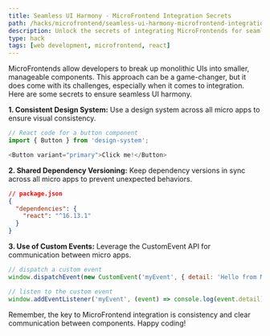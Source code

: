 ```yaml
---
title: Seamless UI Harmony - MicroFrontend Integration Secrets
path: /hacks/microfrontend/seamless-ui-harmony-microfrontend-integration-secrets
description: Unlock the secrets of integrating MicroFrontends for seamless UI harmony. Learn essential tips and tricks to master MicroFrontend and React.
type: hack
tags: [web development, microfrontend, react]
---
```


MicroFrontends allow developers to break up monolithic UIs into smaller, manageable components. This approach can be a game-changer, but it does come with its challenges, especially when it comes to integration. Here are some secrets to ensure seamless UI harmony.

**1. Consistent Design System:** Use a design system across all micro apps to ensure visual consistency. 

```javascript
// React code for a button component
import { Button } from 'design-system';

<Button variant="primary">Click me!</Button>
```

**2. Shared Dependency Versioning:** Keep dependency versions in sync across all micro apps to prevent unexpected behaviors.

```json
// package.json
{
  "dependencies": {
    "react": "^16.13.1"
  }
}
```

**3. Use of Custom Events:** Leverage the CustomEvent API for communication between micro apps.

```javascript
// dispatch a custom event
window.dispatchEvent(new CustomEvent('myEvent', { detail: 'Hello from Micro app A' }));

// listen to the custom event
window.addEventListener('myEvent', (event) => console.log(event.detail));
```

Remember, the key to MicroFrontend integration is consistency and clear communication between components. Happy coding!